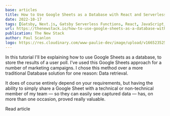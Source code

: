 ```yaml
---
base: articles
title: How to Use Google Sheets as a Database with React and Serverless Functions
date: 2022-10-17
tags: [Gatsby, Next.js, Gatsby Serverless Functions, React, JavaScript, Tailwind]
url: https://thenewstack.io/how-to-use-google-sheets-as-a-database-with-react-and-ssr/
publication: The New Stack
author: Paul Scanlon
logo: https://res.cloudinary.com/www-paulie-dev/image/upload/v1665235257/paulie.dev/Logos/tns-logo_miu6qk.png
---
```


In this tutorial I'll be explaining how to use Google Sheets as a database, to store the results of a user poll. I've
used this Google Sheets approach for a number of marketing campaigns. I chose this method over a more traditional
Database solution for one reason: Data retrieval.

It does of course entirely depend on your requirements, but having the ability to simply share a Google Sheet with a
technical or non-technical member of my team — so they can easily see captured data — has, on more than one occasion,
proved really valuable.

<CtaExternal href='https://thenewstack.io/how-to-use-google-sheets-as-a-database-with-react-and-ssr/'>
  Read article
</CtaExternal>
